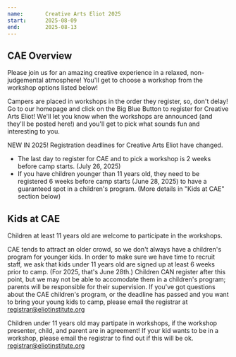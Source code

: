 ```yaml
---
name:       Creative Arts Eliot 2025
start:      2025-08-09
end:        2025-08-13
---
```


<Layout camp={frontmatter}>

## CAE Overview

Please join us for an amazing creative experience in a relaxed, 
non-judgemental atmosphere! You'll get to choose a workshop from 
the workshop options listed below!

Campers are placed in workshops in the order they register, so, 
don't delay! Go to our homepage and click on the Big Blue Button 
to register for Creative Arts Eliot! We'll let you know when 
the workshops are announced (and they'll be posted here!) and 
you'll get to pick what sounds fun and interesting to you.

NEW IN 2025! Registration deadlines for Creative Arts Eliot have changed.

- The last day to register for CAE and to pick a workshop is 2 weeks before camp starts. (July 26, 2025)
- If you have children younger than 11 years old, they need to be registered 6 weeks before camp starts (June 28, 2025) to have a guaranteed spot in a children's program. (More details in "Kids at CAE" section below)

## Kids at CAE

Children at least 11 years old are welcome to participate in the workshops.

CAE tends to attract an older crowd, so we don't always have a children's 
program for younger kids. In order to make sure we have time to recruit staff, 
we ask that kids under 11 years old are signed up at least 6 weeks prior to camp. 
(For 2025, that's June 28th.) Children CAN register after this point, 
but we may not be able to accomodate them in a children's program; parents 
will be responsible for their supervision. If you've got questions about 
the CAE children's program, or the deadline has passed and you want to 
bring your young kids to camp, please email the registrar at 
registrar@eliotinstitute.org

Children under 11 years old may partipate in workshops, if the workshop 
presenter, child, and parent are in agreement! If your kid wants to be 
in a workshop, please email the registrar to find out if this will be ok. 
registrar@eliotinstitute.org

</Layout>
